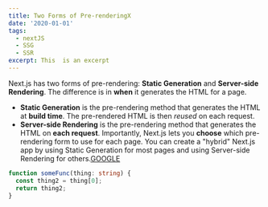 ```yaml
---
title: Two Forms of Pre-renderingX
date: '2020-01-01'
tags:
  - nextJS
  - SSG
  - SSR
excerpt: This  is an excerpt
---
```


Next.js has two forms of pre-rendering: **Static Generation** and **Server-side Rendering**. The difference is in **when** it generates the HTML for a page.

- **Static Generation** is the pre-rendering method that generates the HTML at **build time**. The pre-rendered HTML is then _reused_ on each request.
- **Server-side Rendering** is the pre-rendering method that generates the HTML on **each request**.
  Importantly, Next.js lets you **choose** which pre-rendering form to use for each page. You can create a "hybrid" Next.js app by using Static Generation for most pages and using Server-side Rendering for others.[GOOGLE](http://www.google.com)

<YouTube id="oWVW8IqpQ-A" />

```ts
function someFunc(thing: string) {
  const thing2 = thing[0];
  return thing2;
}
```
